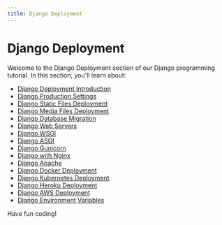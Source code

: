 ```yaml
---
title: Django Deployment
---
```


# Django Deployment

Welcome to the Django Deployment section of our Django programming tutorial. In this section, you'll learn about:

- [Django Deployment Introduction](./0-django-deployment-introduction.mdx)
- [Django Production Settings](./1-django-production-settings.mdx)
- [Django Static Files Deployment](./2-django-static-files-deployment.mdx)
- [Django Media Files Deployment](./3-django-media-files-deployment.mdx)
- [Django Database Migration](./4-django-database-migration.mdx)
- [Django Web Servers](./5-django-web-servers.mdx)
- [Django WSGI](./6-django-wsgi.mdx)
- [Django ASGI](./7-django-asgi.mdx)
- [Django Gunicorn](./8-django-gunicorn.mdx)
- [Django with Nginx](./9-django-nginx.mdx)
- [Django Apache](./10-django-apache.mdx)
- [Django Docker Deployment](./11-django-docker-deployment.mdx)
- [Django Kubernetes Deployment](./12-django-kubernetes-deployment.mdx)
- [Django Heroku Deployment](./13-django-heroku-deployment.mdx)
- [Django AWS Deployment](./14-django-aws-deployment.mdx)
- [Django Environment Variables](./15-django-environment-variables.mdx)

Have fun coding!